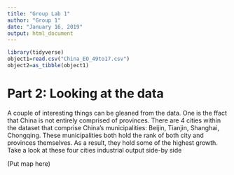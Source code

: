 ---
title: "Group Lab 1"
author: "Group 1"
date: "January 16, 2019"
output: html_document
---

```{r setup, warning=FALSE, echo=FALSE}
library(tidyverse)
object1=read.csv("China_EO_49to17.csv")
object2=as_tibble(object1)


```


# Part 2: Looking at the data

A couple of interesting things can be gleaned from the data. One is the ffact that China is not entirely comprised of provinces. There are 4 cities within the dataset that comprise China's municipalities: Beijin, Tianjin, Shanghai, Chongqing. These municipalities both hold the rank of both city and provinces themselves. As a result, they hold some of the highest growth. Take a look at these four cities industrial output side-by side

(Put map here)